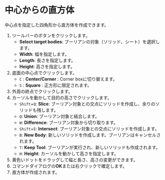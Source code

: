 
# 中心からの直方体

中心点を指定した四角形から直方体を作成できます。

<KinouGaiyou shortcut='' command='Center Box' button='ツールバー' />

1. ツールバーのボタンをクリックします。
   - **Select target bodies**: ブーリアンの対象（ソリッド、シート）を選択します。
   - **Width**: 幅を指定します。
   - **Length**: 長さを指定します。
   - **Height**: 高さを指定します。
2. 底面の中心点でクリックします。
   - `C` : **Center/Corner** : Corner boxに切り替えます。
   - `S` : **Square** : 正方形に限定されます。
3. 外周の終点でクリックします。
4. カーソルを動かして目的の高さでクリックします。
   - `Shift`+`Q`: **Slice**: ブーリアン対象との交点にソリッドを作成し、余りのソリッドも残します。
   - `Q`: **Union**: ブーリアン対象と結合します。
   - `W`: **Difference**: ブーリアン対象から切り取ります。
   - `Shift`+`E`: **Intersect**: ブーリアン対象との交点にソリッドを作成します。
   - `B`: **New Body**: 新しいソリッドを作成します。ブーリアンはキャンセルされます。
   - `T`: **Keep Tool**: ブーリアンが実行され、新しいソリッドも作成されます。
   - `H`: **Height**: カーソルを動かして高さを指定します。
5. 黄色いドットをドラッグして幅と長さ、高さの変更ができます。
6. コマンドダイアログの**OK**または右クリックで確定します。
7. 直方体が作成されます。

